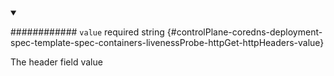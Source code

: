 
<details className="config-field" data-expandable="false" open>
<summary>

############ `value` <span className="config-field-required" data-required="false">required</span> <span className="config-field-type">string</span> <span className="config-field-default"></span> <span className="config-field-enum"></span> {#controlPlane-coredns-deployment-spec-template-spec-containers-livenessProbe-httpGet-httpHeaders-value}

The header field value

</summary>



</details>
